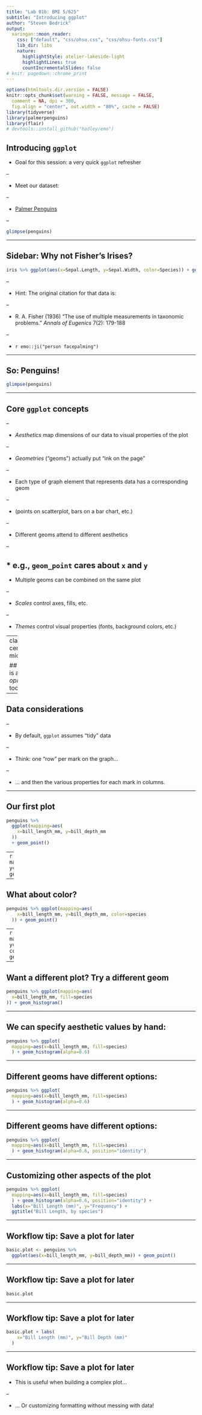 ```yaml
---
title: "Lab 01b: BMI 5/625"
subtitle: "Introducing ggplot"
author: "Steven Bedrick"
output:
  xaringan::moon_reader:
    css: ["default", "css/ohsu.css", "css/ohsu-fonts.css"]
    lib_dir: libs
    nature:
      highlightStyle: atelier-lakeside-light
      highlightLines: true
      countIncrementalSlides: false
# knit: pagedown::chrome_print
---
```


```r
options(htmltools.dir.version = FALSE)
knitr::opts_chunk$set(warning = FALSE, message = FALSE, 
  comment = NA, dpi = 300,
  fig.align = "center", out.width = "80%", cache = FALSE)
library(tidyverse)
library(palmerpenguins)
library(flair)
# devtools::install_github("hadley/emo")
```

## Introducing `ggplot`

* Goal for this session: a very quick `ggplot` refresher

--

* Meet our dataset:

--

  * [Palmer Penguins](https://allisonhorst.github.io/palmerpenguins/)

--

```r
glimpse(penguins)
```



---

## Sidebar: Why not Fisher's Irises?

```r
iris %>% ggplot(aes(x=Sepal.Length, y=Sepal.Width, color=Species)) + geom_point()
```

--

* Hint: The original citation for that data is:

--

  * R. A. Fisher (1936) "The use of multiple measurements in taxonomic problems." _Annals of Eugenics_ 7(2): 179-188

--

* `r emo::ji("person facepalming")`

---

## So: Penguins!

```r
glimpse(penguins)
```

---

## Core `ggplot` concepts

--

* _Aesthetics_ map dimensions of our data to visual properties of the plot

--

* _Geometries_ ("geoms") actually put "ink on the page"

--

  * Each type of graph element that represents data has a corresponding geom
  
--

  * (points on scatterplot, bars on a bar chart, etc.) 

--

  * Different geoms attend to different aesthetics
  
--

    * e.g., `geom_point` cares about `x` and `y`
--

  * Multiple geoms can be combined on the same plot

--

* _Scales_ control axes, fills, etc.

--

* _Themes_ control visual properties (fonts, background colors, etc.)

---
class: center, middle

## `ggplot` is an _opinionated_ tool!

---

## Data considerations

--

* By default, `ggplot` assumes "tidy" data

--

* Think: one "row" per mark on the graph...

--

* ... and then the various properties for each mark in columns.

---

## Our first plot

```r
penguins %>% 
  ggplot(mapping=aes(
    x=bill_length_mm, y=bill_depth_mm
  )) 
  + geom_point()
```
--
```r
penguins %>% ggplot(
  mapping=aes(x=bill_length_mm, y=bill_depth_mm)
  ) + geom_point()
```

---

## What about color?


```r
penguins %>% ggplot(mapping=aes(
    x=bill_length_mm, y=bill_depth_mm, color=species
  )) + geom_point()
```

--
```r
penguins %>% ggplot(
  mapping=aes(x=bill_length_mm, y=bill_depth_mm, color=species)
  ) + geom_point()
```

---

## Want a different plot? Try a different geom

```r
penguins %>% ggplot(mapping=aes(
  x=bill_length_mm, fill=species
)) + geom_histogram()
```

---

## We can specify aesthetic values by hand:

```r
penguins %>% ggplot(
  mapping=aes(x=bill_length_mm, fill=species)
  ) + geom_histogram(alpha=0.6)
```

---

## Different geoms have different options:

```r
penguins %>% ggplot(
  mapping=aes(x=bill_length_mm, fill=species)
  ) + geom_histogram(alpha=0.6)
```

---

## Different geoms have different options:

```r
penguins %>% ggplot(
  mapping=aes(x=bill_length_mm, fill=species)
  ) + geom_histogram(alpha=0.6, position="identity")
```

---

## Customizing other aspects of the plot

```r
penguins %>% ggplot(
  mapping=aes(x=bill_length_mm, fill=species)
  ) + geom_histogram(alpha=0.6, position="identity") +
  labs(x="Bill Length (mm)", y="Frequency") +
  ggtitle("Bill Length, by species")
```

---

## Workflow tip: Save a plot for later

```r
basic.plot <- penguins %>% 
  ggplot(aes(x=bill_length_mm, y=bill_depth_mm)) + geom_point()
```

---

## Workflow tip: Save a plot for later

```r
basic.plot
```


---

## Workflow tip: Save a plot for later


```r
basic.plot + labs(
    x="Bill Length (mm)", y="Bill Depth (mm)"
  )
```

---

## Workflow tip: Save a plot for later

* This is useful when building a complex plot...

--

* ... Or customizing formatting without messing with data!

